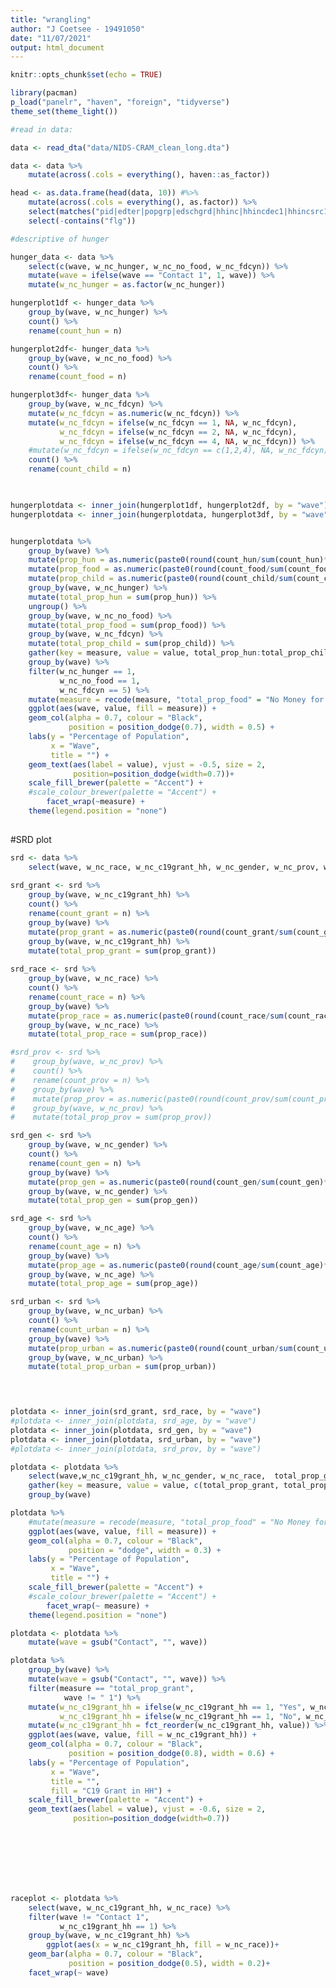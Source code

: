 ```yaml
---
title: "wrangling"
author: "J Coetsee - 19491050"
date: "11/07/2021"
output: html_document
---
```


```r
knitr::opts_chunk$set(echo = TRUE)

library(pacman)
p_load("panelr", "haven", "foreign", "tidyverse")
theme_set(theme_light())
```

```r
#read in data:

data <- read_dta("data/NIDS-CRAM_clean_long.dta")

data <- data %>% 
    mutate(across(.cols = everything(), haven::as_factor))

head <- as.data.frame(head(data, 10)) #%>% 
    mutate(across(.cols = everything(), as.factor)) %>% 
    select(matches("pid|edter|popgrp|edschgrd|hhinc|hhincdec1|hhincsrc1|incgov|unemdc|emtyp|enrgelec|watsrc|nopres|dwltyp|_prov")) %>% 
    select(-contains("flg"))
```


```r
#descriptive of hunger

hunger_data <- data %>% 
    select(c(wave, w_nc_hunger, w_nc_no_food, w_nc_fdcyn)) %>% 
    mutate(wave = ifelse(wave == "Contact 1", 1, wave)) %>% 
    mutate(w_nc_hunger = as.factor(w_nc_hunger))

hungerplot1df <- hunger_data %>% 
    group_by(wave, w_nc_hunger) %>% 
    count() %>% 
    rename(count_hun = n)

hungerplot2df<- hunger_data %>% 
    group_by(wave, w_nc_no_food) %>% 
    count() %>% 
    rename(count_food = n)

hungerplot3df<- hunger_data %>% 
    group_by(wave, w_nc_fdcyn) %>% 
    mutate(w_nc_fdcyn = as.numeric(w_nc_fdcyn)) %>% 
    mutate(w_nc_fdcyn = ifelse(w_nc_fdcyn == 1, NA, w_nc_fdcyn),
           w_nc_fdcyn = ifelse(w_nc_fdcyn == 2, NA, w_nc_fdcyn),
           w_nc_fdcyn = ifelse(w_nc_fdcyn == 4, NA, w_nc_fdcyn)) %>% 
    #mutate(w_nc_fdcyn = ifelse(w_nc_fdcyn == c(1,2,4), NA, w_nc_fdcyn)) %>% 
    count() %>%
    rename(count_child = n)
    


hungerplotdata <- inner_join(hungerplot1df, hungerplot2df, by = "wave") 
hungerplotdata <- inner_join(hungerplotdata, hungerplot3df, by = "wave") 


hungerplotdata %>% 
    group_by(wave) %>% 
    mutate(prop_hun = as.numeric(paste0(round(count_hun/sum(count_hun)*100,2)))) %>% 
    mutate(prop_food = as.numeric(paste0(round(count_food/sum(count_food)*100,2)))) %>% 
    mutate(prop_child = as.numeric(paste0(round(count_child/sum(count_child)*100,2)))) %>% 
    group_by(wave, w_nc_hunger) %>% 
    mutate(total_prop_hun = sum(prop_hun)) %>%
    ungroup() %>% 
    group_by(wave, w_nc_no_food) %>% 
    mutate(total_prop_food = sum(prop_food)) %>%
    group_by(wave, w_nc_fdcyn) %>% 
    mutate(total_prop_child = sum(prop_child)) %>%
    gather(key = measure, value = value, total_prop_hun:total_prop_child) %>% 
    group_by(wave) %>% 
    filter(w_nc_hunger == 1,
           w_nc_no_food == 1,
           w_nc_fdcyn == 5) %>%
    mutate(measure = recode(measure, "total_prop_food" = "No Money for Food", "total_prop_hun" = "At Least One Person in HH Hungry", "total_prop_child" = "Child Hunger")) %>% 
    ggplot(aes(wave, value, fill = measure)) +
    geom_col(alpha = 0.7, colour = "Black", 
             position = position_dodge(0.7), width = 0.5) +
    labs(y = "Percentage of Population",
         x = "Wave",
         title = "") +
    geom_text(aes(label = value), vjust = -0.5, size = 2,
              position=position_dodge(width=0.7))+
    scale_fill_brewer(palette = "Accent") +
    #scale_colour_brewer(palette = "Accent") +
        facet_wrap(~measure) +
    theme(legend.position = "none")
    
```

#SRD plot

```r

srd <- data %>% 
    select(wave, w_nc_race, w_nc_c19grant_hh, w_nc_gender, w_nc_prov, w_nc_age, w_nc_urban, w_nc_hhinccv)
    
srd_grant <- srd %>% 
    group_by(wave, w_nc_c19grant_hh) %>% 
    count() %>% 
    rename(count_grant = n) %>% 
    group_by(wave) %>% 
    mutate(prop_grant = as.numeric(paste0(round(count_grant/sum(count_grant)*100,2)))) %>% 
    group_by(wave, w_nc_c19grant_hh) %>% 
    mutate(total_prop_grant = sum(prop_grant))
    
srd_race <- srd %>% 
    group_by(wave, w_nc_race) %>% 
    count() %>% 
    rename(count_race = n) %>% 
    group_by(wave) %>% 
    mutate(prop_race = as.numeric(paste0(round(count_race/sum(count_race)*100,2)))) %>% 
    group_by(wave, w_nc_race) %>% 
    mutate(total_prop_race = sum(prop_race)) 

#srd_prov <- srd %>% 
#    group_by(wave, w_nc_prov) %>% 
#    count() %>% 
#    rename(count_prov = n) %>% 
#    group_by(wave) %>% 
#    mutate(prop_prov = as.numeric(paste0(round(count_prov/sum(count_prov)*100,2)))) %>% 
#    group_by(wave, w_nc_prov) %>% 
#    mutate(total_prop_prov = sum(prop_prov))

srd_gen <- srd %>% 
    group_by(wave, w_nc_gender) %>% 
    count() %>% 
    rename(count_gen = n) %>% 
    group_by(wave) %>% 
    mutate(prop_gen = as.numeric(paste0(round(count_gen/sum(count_gen)*100,2)))) %>% 
    group_by(wave, w_nc_gender) %>% 
    mutate(total_prop_gen = sum(prop_gen)) 

srd_age <- srd %>% 
    group_by(wave, w_nc_age) %>% 
    count() %>% 
    rename(count_age = n) %>% 
    group_by(wave) %>% 
    mutate(prop_age = as.numeric(paste0(round(count_age/sum(count_age)*100,2)))) %>% 
    group_by(wave, w_nc_age) %>% 
    mutate(total_prop_age = sum(prop_age))

srd_urban <- srd %>% 
    group_by(wave, w_nc_urban) %>% 
    count() %>% 
    rename(count_urban = n) %>% 
    group_by(wave) %>% 
    mutate(prop_urban = as.numeric(paste0(round(count_urban/sum(count_urban)*100,2)))) %>% 
    group_by(wave, w_nc_urban) %>% 
    mutate(total_prop_urban = sum(prop_urban))



    
plotdata <- inner_join(srd_grant, srd_race, by = "wave")
#plotdata <- inner_join(plotdata, srd_age, by = "wave") 
plotdata <- inner_join(plotdata, srd_gen, by = "wave")
plotdata <- inner_join(plotdata, srd_urban, by = "wave") 
#plotdata <- inner_join(plotdata, srd_prov, by = "wave") 

plotdata <- plotdata %>% 
    select(wave,w_nc_c19grant_hh, w_nc_gender, w_nc_race,  total_prop_grant, total_prop_race, total_prop_gen, total_prop_urban) %>% 
    gather(key = measure, value = value, c(total_prop_grant, total_prop_race, total_prop_gen, total_prop_urban)) %>% 
    group_by(wave)

plotdata %>% 
    #mutate(measure = recode(measure, "total_prop_food" = "No Money for Food", "total_prop_hun" = "At #Least One Person in HH Hungry", "total_prop_child" = "Child Hunger")) %>% 
    ggplot(aes(wave, value, fill = measure)) +
    geom_col(alpha = 0.7, colour = "Black", 
             position = "dodge", width = 0.3) +
    labs(y = "Percentage of Population",
         x = "Wave",
         title = "") +   
    scale_fill_brewer(palette = "Accent") +
    #scale_colour_brewer(palette = "Accent") +
        facet_wrap(~ measure) +
    theme(legend.position = "none")

plotdata <- plotdata %>% 
    mutate(wave = gsub("Contact", "", wave))

plotdata %>% 
    group_by(wave) %>% 
    mutate(wave = gsub("Contact", "", wave)) %>%
    filter(measure == "total_prop_grant",
            wave != " 1") %>% 
    mutate(w_nc_c19grant_hh = ifelse(w_nc_c19grant_hh == 1, "Yes", w_nc_c19grant_hh),
           w_nc_c19grant_hh = ifelse(w_nc_c19grant_hh == 1, "No", w_nc_c19grant_hh)) %>% 
    mutate(w_nc_c19grant_hh = fct_reorder(w_nc_c19grant_hh, value)) %>% 
    ggplot(aes(wave, value, fill = w_nc_c19grant_hh)) +
    geom_col(alpha = 0.7, colour = "Black", 
             position = position_dodge(0.8), width = 0.6) +
    labs(y = "Percentage of Population",
         x = "Wave",
         title = "", 
         fill = "C19 Grant in HH") +   
    scale_fill_brewer(palette = "Accent") +
    geom_text(aes(label = value), vjust = -0.6, size = 2,
              position=position_dodge(width=0.7))

    






raceplot <- plotdata %>% 
    select(wave, w_nc_c19grant_hh, w_nc_race) %>% 
    filter(wave != "Contact 1",
           w_nc_c19grant_hh == 1) %>% 
    group_by(wave, w_nc_c19grant_hh) %>% 
        ggplot(aes(x = w_nc_c19grant_hh, fill = w_nc_race))+
    geom_bar(alpha = 0.7, colour = "Black", 
             position = position_dodge(0.5), width = 0.2)+
    facet_wrap(~ wave)



```

